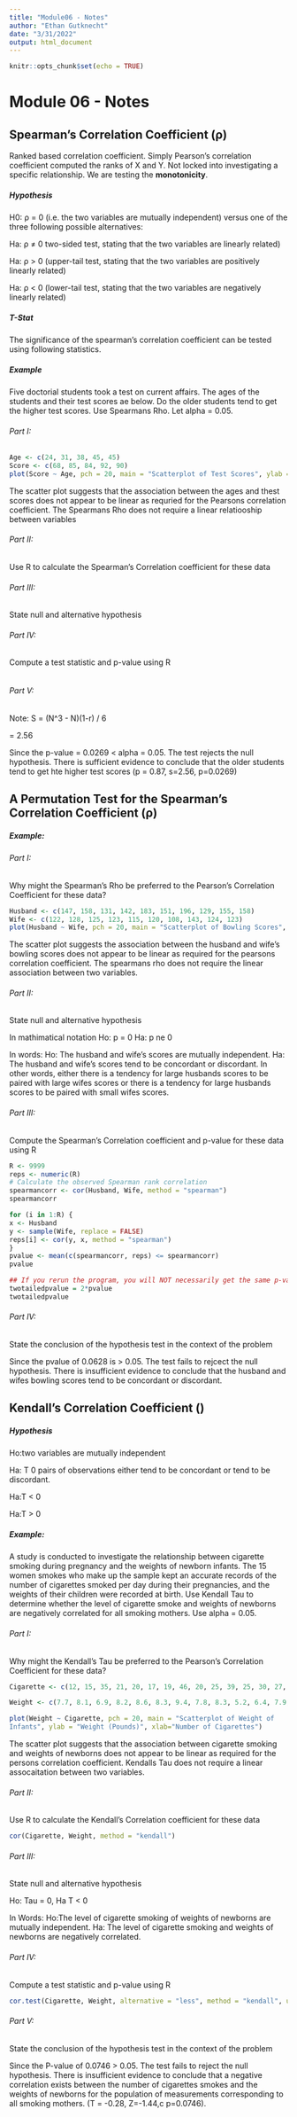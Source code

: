 ---
title: "Module06 - Notes"
author: "Ethan Gutknecht"
date: "3/31/2022"
output: html_document
---

```{r setup, include=FALSE}
knitr::opts_chunk$set(echo = TRUE)
```

# Module 06 - Notes

## Spearman’s Correlation Coefficient (ρ)

Ranked based correlation coefficient. Simply Pearson's correlation coefficient computed the ranks of X and Y. Not locked into investigating a specific relationship. We are testing the **monotonicity**.

##### Hypothesis
H0: ρ = 0 (i.e. the two variables are mutually independent)
versus one of the three following possible alternatives:

Ha: ρ ≠ 0 two-sided test, stating that the two variables are linearly
related)

Ha: ρ > 0 (upper-tail test, stating that the two variables are positively linearly related)

Ha: ρ < 0 (lower-tail test, stating that the two variables are negatively
linearly related)

##### T-Stat
The significance of the spearman's correlation coefficient can be tested using following statistics.

##### Example

Five doctorial students took a test on current affairs. The ages of the students and their test scores ae below. Do the older students tend to get the higher test scores. Use Spearmans Rho. Let alpha = 0.05.

###### Part I:
```{r}

Age <- c(24, 31, 38, 45, 45)
Score <- c(68, 85, 84, 92, 90)
plot(Score ~ Age, pch = 20, main = "Scatterplot of Test Scores", ylab = "Scores", xlab="Age")

```
The scatter plot suggests that the association between the ages and thest scores does not appear to be linear as requried for the Pearsons correlation coefficient. The Spearmans Rho does not require a linear relatiooship between variables


###### Part II:
Use R to calculate the Spearman’s Correlation coefficient for
these data


###### Part III:
State null and alternative hypothesis

###### Part IV:
Compute a test statistic and p-value using R

```{r}

```

###### Part V:

Note: S = (N^3 - N)(1-r) / 6

= 2.56

Since the p-value = 0.0269 < alpha = 0.05. The test rejects the null hypothesis. There is sufficient evidence to conclude that the older students tend to get hte higher test scores (p = 0.87, s=2.56, p=0.0269)







## A Permutation Test for the Spearman’s Correlation Coefficient (ρ)

##### Example:

###### Part I:
Why might the Spearman’s Rho be preferred to the Pearson’s Correlation Coefficient for these data?
```{r}
Husband <- c(147, 158, 131, 142, 183, 151, 196, 129, 155, 158)
Wife <- c(122, 128, 125, 123, 115, 120, 108, 143, 124, 123)
plot(Husband ~ Wife, pch = 20, main = "Scatterplot of Bowling Scores", ylab = " Husband's Scores", xlab="Wife's Scores")
```

The scatter plot suggests the association between the husband and wife's bowling scores does not appear to be linear as required for the pearsons correlation coefficient. The spearmans rho does not require the linear association between two variables.


###### Part II:
State null and alternative hypothesis

In mathimatical notation
Ho: p = 0
Ha: p ne 0

In words:
Ho: The husband and wife's scores are mutually independent.
Ha: The husband and wife's scores tend to be concordant or discordant. In other words, either there is a tendency for large husbands scores to be paired with large wifes scores or there is a tendency for large husbands scores to be paired with small wifes scores.



###### Part III:
Compute the Spearman’s Correlation coefficient and p-value for these data using R
```{r}
R <- 9999
reps <- numeric(R)
# Calculate the observed Spearman rank correlation
spearmancorr <- cor(Husband, Wife, method = "spearman")
spearmancorr
```

```{r}
for (i in 1:R) {
x <- Husband
y <- sample(Wife, replace = FALSE)
reps[i] <- cor(y, x, method = "spearman")
}
pvalue <- mean(c(spearmancorr, reps) <= spearmancorr)
pvalue

## If you rerun the program, you will NOT necessarily get the same p-value
twotailedpvalue = 2*pvalue
twotailedpvalue
```


###### Part IV:
State the conclusion of the hypothesis test in the context of the problem

Since the pvalue of 0.0628 is > 0.05. The test fails to rejcect the null hypothesis. There is insufficient evidence to conclude that the husband and wifes bowling scores tend to be concordant or discordant.



## Kendall's Correlation Coefficient ()

##### Hypothesis
Ho:two variables are mutually independent

Ha: T  0 pairs of observations either tend to be concordant or tend to be discordant.

Ha:T < 0

Ha:T > 0


##### Example:
A study is conducted to investigate the relationship between cigarette smoking during pregnancy and the weights of newborn infants. The 15 women smokes who make up the sample kept an accurate records of the number of cigarettes smoked per day during their pregnancies, and the weights of their children were recorded at birth. Use Kendall Tau to determine whether the level of cigarette smoke and weights of newborns are negatively correlated for all smoking mothers. Use alpha = 0.05.

###### Part I:
Why might the Kendall’s Tau be preferred to the Pearson’s
Correlation Coefficient for these data?

```{r}
Cigarette <- c(12, 15, 35, 21, 20, 17, 19, 46, 20, 25, 39, 25, 30, 27, 29)

Weight <- c(7.7, 8.1, 6.9, 8.2, 8.6, 8.3, 9.4, 7.8, 8.3, 5.2, 6.4, 7.9, 8.0, 6.1, 8.6)

plot(Weight ~ Cigarette, pch = 20, main = "Scatterplot of Weight of
Infants", ylab = "Weight (Pounds)", xlab="Number of Cigarettes")
```

The scatter plot suggests that the association between cigarette smoking and weights of newborns does not appear to be linear as required for the persons correlation coefficient. Kendalls Tau does not require a linear assocaitation between two variables.

###### Part II:
Use R to calculate the Kendall’s Correlation coefficient for these data
```{r}
cor(Cigarette, Weight, method = "kendall")
```


###### Part III:
State null and alternative hypothesis

Ho: Tau = 0, Ha T < 0

In Words: 
Ho:The level of cigarette smoking of weights of newborns are mutually independent.
Ha: The level of cigarette smoking and weights of newborns are negatively correlated.


###### Part IV:
Compute a test statistic and p-value using R

```{r}
cor.test(Cigarette, Weight, alternative = "less", method = "kendall", use = "complete.obs")
```

###### Part V:
State the conclusion of the hypothesis test in the context of the
problem

Since the P-value of 0.0746 > 0.05. The test fails to reject the null hypothesis. There is insufficient evidence to conclude that a negative correlation exists between the number of cigarettes smokes and the weights of newborns for the population of measurements corresponding to all smoking mothers. (T = -0.28, Z=-1.44,c p=0.0746).

